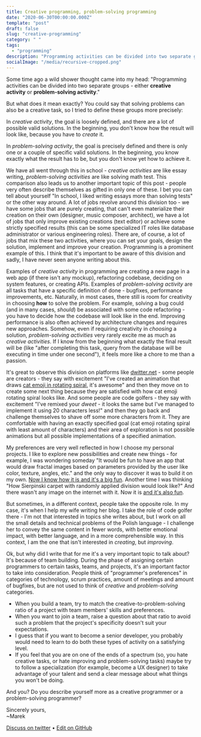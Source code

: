 ```yaml
---
title: Creative programming, problem-solving programming
date: "2020-06-30T00:00:00.000Z"
template: "post"
draft: false
slug: "creative-programming"
category: " "
tags:
  - "programming"
description: "Programming activities can be divided into two separate groups - either creative activity or problem-solving activity."
socialImage: "/media/recursive-cropped.png"
---
```


Some time ago a wild shower thought came into my head: "Programming activities can be divided into two separate groups - either **creative activity** or **problem-solving activity**."

But what does it mean exactly? You could say that solving problems can also be a creative task, so I tried to define these groups more precisely:

In _creative activity_, the goal is loosely defined, and there are a lot of possible valid solutions. In the beginning, you don't know how the result will look like, because you have to *create* it.

In _problem-solving activity_, the goal is precisely defined and there is only one or a couple of specific valid solutions. In the beginning, you know exactly what the result has to be, but you don't know yet how to achieve it.

We have all went through this in school - *creative activities* are like essay writing, *problem-solving activities* are like solving math test. This comparison also leads us to another important topic of this post - people very often describe themselves as gifted in only one of these. I bet you can tell about yourself "In school, I liked writing essays more than solving tests" or the other way around. A lot of jobs revolve around this division too - we have some jobs that are purely creating, that can't even materialize their creation on their own (designer, music composer, architect), we have a lot of jobs that only improve existing creations (text editor) or achieve some strictly specified results (this can be some specialized IT roles like database administrator or various engineering roles). There are, of course, a lot of jobs that mix these two activities, where you can set your goals, design the solution, implement and improve your creation. Programming is a prominent example of this. I think that it's important to be aware of this division and sadly, I have never seen anyone writing about this.

Examples of *creative activity* in programming are creating a new page in a web app (if there isn't any mockup), refactoring codebase, deciding on system features, or creating APIs. Examples of *problem-solving activity* are all tasks that have a specific definition of done - bugfixes, performance improvements, etc. Naturally, in most cases, there still is room for creativity in choosing **how** to solve the problem. For example, solving a bug could (and in many cases, _should_) be associated with some code refactoring - you have to decide how the codebase will look like in the end. Improving performance is also often achieved by architecture changes and requires new approaches. Somehow, even if requiring creativity in _choosing_ a solution, *problem-solving activities* very rarely excite me as much as _creative activities_. If I know from the beginning what exactly the final result will be (like "after completing this task, query from the database will be executing in time under one second"), it feels more like a chore to me than a passion.

It's great to observe this division on platforms like [dwitter.net](https://www.dwitter.net/) - some people are creators - they say with excitement "I've created an animation that draws [cat emoji in rotating spiral](https://www.dwitter.net/d/17128), it's awesome" and then they move on to create some next thing because they are satisfied with how cat emoji rotating spiral looks like. And some people are code golfers - they say with excitement "I've remixed your _dweet_ - it looks the same but I've managed to implement it using 20 characters less!" and then they go back and challenge themselves to shave off some more characters from it. They are comfortable with having an exactly specified goal (cat emoji rotating spiral with least amount of characters) and their area of exploration is not possible animations but all possible implementations of a specified animation.

My preferences are very well reflected in how I choose my personal projects. I like to explore new possibilities and create new things - for example, I was wondering someday "It would be fun to have an app that would draw fractal images based on parameters provided by the user like color, texture, angles, etc." and the only way to discover it was to build it on my own. [Now I know how it is and it's a big fun](https://openfraksl.mcalus.dev/). Another time I was thinking "How Sierpinski carpet with randomly applied division would look like?" And there wasn't any image on the internet with it. Now it is [and it's also fun](https://recursivebuttons.mcalus.dev/).

But sometimes, in a different context, people take the opposite role. In my case, it's when I help my wife writing her blog. I take the role of code golfer there - I'm not that interested in topics she writes about, but I work on all the small details and technical problems of the Polish language - I challenge her to convey the same content in fewer words, with better emotional impact, with better language, and in a more comprehensible way. In this context, I am the one that isn't interested in _creating_, but _improving_.

Ok, but why did I write that for me it's a very important topic to talk about? It's because of team building. During the phase of assigning certain programmers to certain tasks, teams, and projects, it's an important factor to take into consideration. People think of "programmer's preferences" in categories of technology, scrum practices, amount of meetings and amount of bugfixes, but are not used to think of _creative_ and _problem-solving_ categories.

- When you build a team, try to match the creative-to-problem-solving ratio of a project with team members' skills and preferences.
- When you want to join a team, raise a question about that ratio to avoid such a problem that the project's specificity doesn't suit your expectations.
- I guess that if you want to become a senior developer, you probably would need to learn to do both these types of activity on a satisfying level.
- If you feel that you are on one of the ends of a spectrum (so, you hate creative tasks, or hate improving and problem-solving tasks) maybe try to follow a specialization (for example, become a UX designer) to take advantage of your talent and send a clear message about what things you won't be doing.

And you? Do you describe yourself more as a creative programmer or a problem-solving programmer?

Sincerely yours,<br />
~Marek

[Discuss on twitter](https://twitter.com/marek_us/status/1277954304331186177) • [Edit on GitHub](https://github.com/mcalus3/mcalus-homepage/blob/master/content/posts/2020-06-30---creative-programming.mdx)
